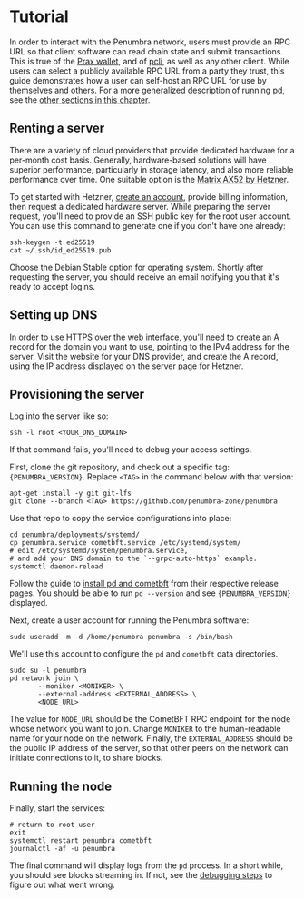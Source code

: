 
# Tutorial

In order to interact with the Penumbra network, users must provide an RPC URL
so that client software can read chain state and submit transactions.
This is true of the [Prax wallet], and of [pcli], as well as any other client.
While users can select a publicly available RPC URL from a party they trust,
this guide demonstrates how a user can self-host an RPC URL for use by themselves and others.
For a more generalized description of running pd, see the [other sections in this chapter](../pd.md).

## Renting a server

There are a variety of cloud providers that provide dedicated hardware for a per-month cost basis.
Generally, hardware-based solutions will have superior performance, particularly in storage latency,
and also more reliable performance over time. One suitable option is the
[Matrix AX52 by Hetzner](https://www.hetzner.com/dedicated-rootserver/ax52/).

To get started with Hetzner, [create an account](https://accounts.hetzner.com/signUp), provide billing information,
then request a dedicated hardware server. While preparing the server request,
you'll need to provide an SSH public key for the root user account. You can use this command to generate one
if you don't have one already:

```shell
ssh-keygen -t ed25519
cat ~/.ssh/id_ed25519.pub
```

Choose the Debian Stable option for operating system.
Shortly after requesting the server, you should receive an email notifying you that it's ready to accept logins.

## Setting up DNS

In order to use HTTPS over the web interface, you'll need to create an A record for the domain you want to use,
pointing to the IPv4 address for the server. Visit the website for your DNS provider, and create the A record,
using the IP address displayed on the server page for Hetzner.

## Provisioning the server

Log into the server like so:

```shell
ssh -l root <YOUR_DNS_DOMAIN>
```

If that command fails, you'll need to debug your access settings.

First, clone the git repository, and check out a specific tag: <code>{PENUMBRA_VERSION}</code>.
Replace `<TAG>` in the command below with that version:

```shell
apt-get install -y git git-lfs
git clone --branch <TAG> https://github.com/penumbra-zone/penumbra
```

Use that repo to copy the service configurations into place:

```shell
cd penumbra/deployments/systemd/
cp penumbra.service cometbft.service /etc/systemd/system/
# edit /etc/systemd/system/penumbra.service,
# and add your DNS domain to the `--grpc-auto-https` example.
systemctl daemon-reload
```

Follow the guide to [install pd and cometbft](./install.mdx) from their respective
release pages. You should be able to run `pd --version` and see <code>{PENUMBRA_VERSION}</code>
displayed. 

Next, create a user account for running the Penumbra software:

```shell
sudo useradd -m -d /home/penumbra penumbra -s /bin/bash
```

We'll use this account to configure the `pd` and `cometbft` data directories.

```shell
sudo su -l penumbra
pd network join \
       --moniker <MONIKER> \
       --external-address <EXTERNAL_ADDRESS> \
       <NODE_URL>
```

The value for `NODE_URL` should be the CometBFT RPC endpoint for the node whose network
you want to join. Change `MONIKER` to the human-readable name for your node on the network.
Finally, the `EXTERNAL_ADDRESS` should be the public IP address of the server, so that
other peers on the network can initiate connections to it, to share blocks.

## Running the node
Finally, start the services:

```shell
# return to root user
exit
systemctl restart penumbra cometbft
journalctl -af -u penumbra
```

The final command will display logs from the `pd` process. In a short while, you should see
blocks streaming in. If not, see the [debugging steps](./debugging.md)
to figure out what went wrong.

[pcli]: ../../../using-penumbra/pcli.md
[Prax wallet]: https://chromewebstore.google.com/detail/prax-wallet/lkpmkhpnhknhmibgnmmhdhgdilepfghe
